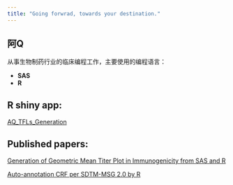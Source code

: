 ```yaml
---
title: "Going forwrad, towards your destination."
---
```


## 阿Q

从事生物制药行业的临床编程工作，主要使用的编程语言：

-   **SAS**
-   **R**

## R shiny app:

[AQ_TFLs_Generation](https://aqlife.shinyapps.io/aq_tfls_generation/)

## Published papers:

[Generation of Geometric Mean Titer Plot in Immunogenicity from SAS and R](https://www.lexjansen.com/pharmasug-cn/2023/CC/Pharmasug-China-2023-CC115.pdf)

[Auto-annotation CRF per SDTM-MSG 2.0 by R](https://pharmasug.com.cn/resources/2024/paper/Pharmasug-China-2024-PO10007_Final_Paper.pdf)
